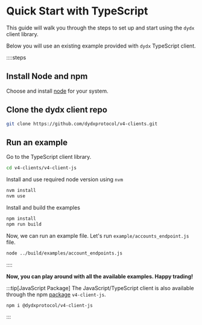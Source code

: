 # Quick Start with TypeScript

This guide will walk you through the steps to set up and start using the `dydx` client library.

Below you will use an existing example provided with `dydx` TypeScript client.

::::steps

## Install Node and npm

Choose and install [node](https://nodejs.org/en/download) for your system.

## Clone the dydx client repo

```bash
git clone https://github.com/dydxprotocol/v4-clients.git
```

## Run an example

Go to the TypeScript client library.

```bash
cd v4-clients/v4-client-js
```
Install and use required node version using `nvm`

```bash
nvm install
nvm use
```

Install and build the examples

```bash
npm install
npm run build
```

Now, we can run an example file. Let's run `example/accounts_endpoint.js` file.

```bash
node ../build/examples/account_endpoints.js
```

::::

**Now, you can play around with all the available examples. Happy trading!**

:::tip[JavaScript Package]
The JavaScript/TypeScript client is also available through the npm [package](https://www.npmjs.com/package/@dydxprotocol/v4-client-js) `v4-client-js`.
```bash [Installation]
npm i @dydxprotocol/v4-client-js
```
:::
